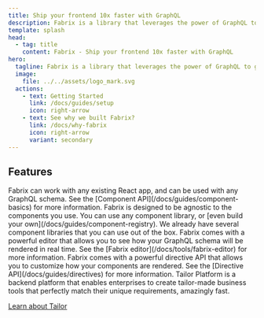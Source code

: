 ```yaml
---
title: Ship your frontend 10x faster with GraphQL 
description: Fabrix is a library that leverages the power of GraphQL to generate UI components directly from your schema.
template: splash
head:
  - tag: title
    content: Fabrix - Ship your frontend 10x faster with GraphQL
hero:
  tagline: Fabrix is a library that leverages the power of GraphQL to generate UI components directly from your schema.
  image:
    file: ../../assets/logo_mark.svg
  actions:
    - text: Getting Started 
      link: /docs/guides/setup
      icon: right-arrow
    - text: See why we built Fabrix?
      link: /docs/why-fabrix
      icon: right-arrow
      variant: secondary
---
```


## Features

<CardGrid stagger>
	<Card title="Works with your existing app" icon="download" >
    Fabrix can work with any existing React app, and can be used with any GraphQL schema.
    See the [Component API](/docs/guides/component-basics) for more information.
	</Card>
	<Card title="Bring your own component" icon="seti:react">
    Fabrix is designed to be agnostic to the components you use. You can use any component library, or [even build your own](/docs/guides/component-registry).
    We already have several component libraries that you can use out of the box.
	</Card>
  <Card title="Fabrix editor" icon="pen">
    Fabrix comes with a powerful editor that allows you to see how your GraphQL schema will be rendered in real time.
    See the [Fabrix editor](/docs/tools/fabrix-editor) for more information.
  </Card>
  <Card title="Directive API" icon="seti:graphql">
    Fabrix comes with a powerful directive API that allows you to customize how your components are rendered.
    See the [Directive API](/docs/guides/directives) for more information.
  </Card>
</CardGrid>

<AboutAstro title="Brought to you by">
Tailor Platform is a backend platform that enables enterprises to create tailor-made business tools that perfectly match their unique requirements, amazingly fast.

[Learn about Tailor](https://www.tailor.tech/)
</AboutAstro>
